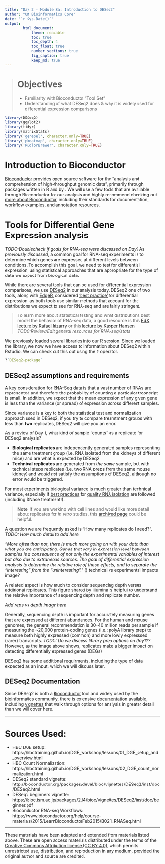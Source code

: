 ```yaml
---
title: "Day 2 - Module 8a: Introduction to DESeq2"
author: "UM Bioinformatics Core"
date: "`r Sys.Date()`"
output:
        html_document:
            theme: readable
            toc: true
            toc_depth: 4
            toc_float: true
            number_sections: true
            fig_caption: true
            keep_md: true
---
```


<!--- Allow the page to be wider --->
<style>
    body .main-container {
        max-width: 1200px;
    }
</style>
> # Objectives
> * Familiarity with Bioconductor "Tool Set"
> * Understanding of what DESeq2 does & why it is widely used for differential expression comparisons

```r
library(DESeq2)
library(ggplot2)
library(tidyr)
library(matrixStats)
library('ggrepel', character.only=TRUE)
library('pheatmap', character.only=TRUE)
library('RColorBrewer', character.only=TRUE)
```

# Introduction to Bioconductor

[Bioconductor](https://www.bioconductor.org/) provides open source software for the "analysis and comprehension of high-throughput genomic data", primarily through packages written in R and by . We will use a few tools that are available through Bioconductor for our analysis and highly recommend checking out [more about Bioconductor](https://www.bioconductor.org/about/), including their standards for documentation, workflow examples, and annotation resources.

# Tools for Differential Gene Expression analysis

*TODO:Doublecheck if goals for RNA-seq were discussed on Day1*
As *previously discussed*, a common goal for RNA-seq experiments is to determine which genes are expressed at different levels between conditions. To accomplish this goal, we need to test for differential expression, using statistical approaches that are appropriate for the type of data we expect from biological data.

While there are several tools that can be used for differential expression comparisons, we use [DESeq2](https://bioconductor.org/packages/release/bioc/html/DESeq2.html) in our analysis today. DESeq2 one of two tools, along with [EdgeR](https://bioconductor.org/packages/release/bioc/html/edgeR.html), considered ['best practice'](https://bmcbioinformatics.biomedcentral.com/articles/10.1186/1471-2105-14-91) for differential expression, as both tools use similar methods that account for the distributions we expect to see for RNA-seq and are fairly stringent.

> To learn more about statistical testing and what distributions best model the behavior of RNA-seq data, a good resource is this [EdX lecture by Rafael Irizarry](https://www.youtube.com/watch?v=HK7WKsL3c2w&feature=youtu.be) or this [lecture by Kasper Hansen](https://www.youtube.com/watch?v=C8RNvWu7pAw) *TODO:Review/Edit general resources for RNA-seq/stats*

We previously loaded several libraries into our R session. Since we loaded the library, we now we have access to information about DESeq2 within Rstudio. We can check out this out using the `?` operator.
```r
?`DESeq2-package`
```

## DESeq2 assumptions and requirements

A key consideration for RNA-Seq data is that a vast number of RNAs are represented and therefore the probability of counting a particular trasncript is small. In addition, we expect that the mean expression of any given gene is less than the variance (or spread) of expression across different samples.

Since variance is a key to both the statistical test and normalization approach used in DESeq2, if you try to compare treamtment groups with less than **two** replicates, DESeq2 will give you an error.

As a review of Day 1, what kind of sample "counts" as a replicate for DESeq2 analysis?

* **Biological replicates** are independently generated samples representing the same treatment group (i.e. RNA isolated from the kidneys of different mice) and are what is expected by DESeq2
* **Technical replicates** are generated from *the same* sample, but with technical steps replicates (i.e. two RNA preps from the same mouse kidney) and *would not* satisfy the assumptions of DESeq2, although no error would be triggered.

For most experiments biological variance is much greater than technical variance, especially if [best practices](https://www.txgen.tamu.edu/faq/rna-isolation-best-practices/) for [quality RNA isolation](https://www.biocompare.com/Bench-Tips/128790-Four-Tips-for-Perfecting-RNA-Isolation/) are followed (including DNase treatment!).

> **Note**: If you are working with cell lines and would like more detail about replicates for *in vitro* studies, this [archived page](https://web-archive-org.proxy.lib.umich.edu/web/20170807192514/http://www.labstats.net:80/articles/cell_culture_n.html) could be helpful.

A question we are frequently asked is "How many replicates do I need?". *TODO: How much detail to add here *

*"More often than not, there is much more going on with your data than what you are anticipating. Genes that vary in expression level between samples is a consequence of not only the experimental variables of interest but also due to extraneous sources. The goal of differential expression analysis to determine the relative role of these effects, and to separate the “interesting” from the “uninteresting”."* () technical vs experimental impacts image?

A related aspect is how much to consider sequencing depth versus additional replicates. This figure shared by Illumina is helpful to understand the relative importance of sequencing depth and replicate number.

*Add reps vs depth image here*

Generally, sequencing depth is important for accurately measuring genes that are expressed at different abundances. For the human and mouse genomes, the general recommendation is 30-40 million reads per sample if measuring the ~20,000  protein-coding genes (i.e.: polyA library prep) to measure both highly expressed (common) and more lowly expresssed (rarer) transcripts. *TODO: Do we discuss library prep options on Day1??* However, as the image above shows, replicates make a bigger impact on detecting differentially expressed genes (DEGs)

DESeq2 has some additional requirments, including the type of data expected as an input, which we will discuss later.

## DESeq2 Documentation

Since DESeq2 is both a [Bioconductor](https://www.bioconductor.org/help/package-vignettes/) tool and widely used by the bioinformatics community, there is extensive [documentation](https://bioconductor.org/packages/3.12/bioc/manuals/DESeq2/man/DESeq2.pdf) available, including [vignettes](http://master.bioconductor.org/packages/release/workflows/vignettes/rnaseqGene/inst/doc/rnaseqGene.html#preparing-count-matrices) that walk through options for analysis in greater detail than we will cover here.


---

# Sources Used:
* HBC DGE setup: https://hbctraining.github.io/DGE_workshop/lessons/01_DGE_setup_and_overview.html
* HBC Count Normalization: https://hbctraining.github.io/DGE_workshop/lessons/02_DGE_count_normalization.html
* DESeq2 standard vignette: http://bioconductor.org/packages/devel/bioc/vignettes/DESeq2/inst/doc/DESeq2.html
* DESeq2 beginners vignette: https://bioc.ism.ac.jp/packages/2.14/bioc/vignettes/DESeq2/inst/doc/beginner.pdf
* Bioconductor RNA-seq Workflows: https://www.bioconductor.org/help/course-materials/2015/LearnBioconductorFeb2015/B02.1_RNASeq.html


---

These materials have been adapted and extended from materials listed above. These are open access materials distributed under the terms of the [Creative Commons Attribution license (CC BY 4.0)](http://creativecommons.org/licenses/by/4.0/), which permits unrestricted use, distribution, and reproduction in any medium, provided the original author and source are credited.

